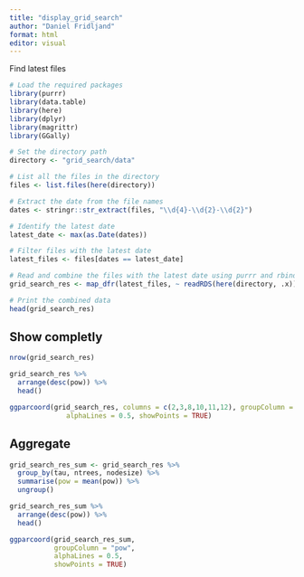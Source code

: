 ```yaml
---
title: "display_grid_search"
author: "Daniel Fridljand"
format: html
editor: visual
---
```


Find latest files

```r
# Load the required packages
library(purrr)
library(data.table)
library(here)
library(dplyr)
library(magrittr)
library(GGally)
```

```r
# Set the directory path
directory <- "grid_search/data"

# List all the files in the directory
files <- list.files(here(directory))

# Extract the date from the file names
dates <- stringr::str_extract(files, "\\d{4}-\\d{2}-\\d{2}")

# Identify the latest date
latest_date <- max(as.Date(dates))

# Filter files with the latest date
latest_files <- files[dates == latest_date]

# Read and combine the files with the latest date using purrr and rbindlist
grid_search_res <- map_dfr(latest_files, ~ readRDS(here(directory, .x)))

# Print the combined data
head(grid_search_res)
```

## Show completly

```r
nrow(grid_search_res)
```

```r
grid_search_res %>%
  arrange(desc(pow)) %>%
  head()
```

```r
ggparcoord(grid_search_res, columns = c(2,3,8,10,11,12), groupColumn = "pow", 
              alphaLines = 0.5, showPoints = TRUE)
```

## Aggregate

```r
grid_search_res_sum <- grid_search_res %>%
  group_by(tau, ntrees, nodesize) %>%
  summarise(pow = mean(pow)) %>%
  ungroup() 

grid_search_res_sum %>%
  arrange(desc(pow)) %>%
  head()
```

```r
ggparcoord(grid_search_res_sum,  
           groupColumn = "pow", 
           alphaLines = 0.5, 
           showPoints = TRUE)
```

